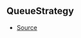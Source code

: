 ## QueueStrategy



- [Source](https://github.com/Androz2091/discord-player/blob/0ea7a3e/packages/utils/src/Queue.ts#L1)